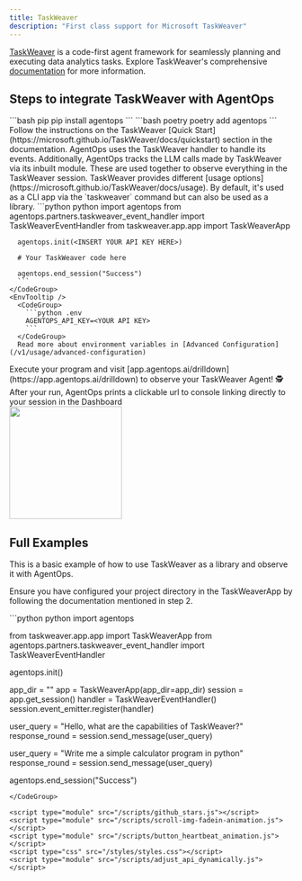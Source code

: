 ```yaml
---
title: TaskWeaver
description: "First class support for Microsoft TaskWeaver"
---
```



[TaskWeaver](https://microsoft.github.io/TaskWeaver/) is a code-first agent framework for seamlessly planning and executing data analytics tasks. Explore TaskWeaver's comprehensive [documentation](https://microsoft.github.io/TaskWeaver/docs/overview) for more information.

## Steps to integrate TaskWeaver with AgentOps

<Steps>
  <Step title="Install the AgentOps SDK">
    <CodeGroup>
      ```bash pip 
      pip install agentops
      ```
      ```bash poetry
      poetry add agentops
      ```
    </CodeGroup>
  </Step>
  <Step title="Install TaskWeaver and configure your project directory">
    Follow the instructions on the TaskWeaver [Quick Start](https://microsoft.github.io/TaskWeaver/docs/quickstart) section in the documentation.
  </Step>
  <Step title="Import the TaskWeaver handler from AgentOps and initialize the AgentOps client">
    AgentOps uses the TaskWeaver handler to handle its events. Additionally, AgentOps tracks the LLM calls made by TaskWeaver via its inbuilt module. These are used together to observe everything in the TaskWeaver session.
    <Note>
      TaskWeaver provides different [usage options](https://microsoft.github.io/TaskWeaver/docs/usage). By default, it's used as a CLI app via the `taskweaver` command but can also be used as a library.
    </Note>
    <CodeGroup>
      ```python python
      import agentops
      from agentops.partners.taskweaver_event_handler import TaskWeaverEventHandler
      from taskweaver.app.app import TaskWeaverApp
      
      agentops.init(<INSERT YOUR API KEY HERE>)

      # Your TaskWeaver code here

      agentops.end_session("Success")
      ```
    </CodeGroup>
    <EnvTooltip />
      <CodeGroup>
        ```python .env
        AGENTOPS_API_KEY=<YOUR API KEY>
        ```
      </CodeGroup>
      Read more about environment variables in [Advanced Configuration](/v1/usage/advanced-configuration)
  </Step>
  <Step title="Run your Agent">
    Execute your program and visit [app.agentops.ai/drilldown](https://app.agentops.ai/drilldown) to observe your TaskWeaver Agent! 🕵️
    <Tip>
      After your run, AgentOps prints a clickable url to console linking directly to your session in the Dashboard
    </Tip>
    <div/>
    <Frame type="glass" caption="Clickable link to session">
      <img height="200" src="https://github.com/AgentOps-AI/agentops/blob/main/docs/images/external/microsoft/taskweaver_session.png?raw=true" />
    </Frame>
  </Step>
</Steps>

## Full Examples

This is a basic example of how to use TaskWeaver as a library and observe it with AgentOps.

Ensure you have configured your project directory in the TaskWeaverApp by following the documentation mentioned in step 2.

<CodeGroup>
```python python
import agentops

from taskweaver.app.app import TaskWeaverApp
from agentops.partners.taskweaver_event_handler import TaskWeaverEventHandler

agentops.init(<INSERT YOUR API KEY HERE>)

app_dir = "<path to your configured project directory>"
app = TaskWeaverApp(app_dir=app_dir)
session = app.get_session()
handler = TaskWeaverEventHandler()
session.event_emitter.register(handler)

user_query = "Hello, what are the capabilities of TaskWeaver?"
response_round = session.send_message(user_query)

user_query = "Write me a simple calculator program in python"
response_round = session.send_message(user_query)

agentops.end_session("Success")
```
</CodeGroup>

<script type="module" src="/scripts/github_stars.js"></script>
<script type="module" src="/scripts/scroll-img-fadein-animation.js"></script>
<script type="module" src="/scripts/button_heartbeat_animation.js"></script>
<script type="css" src="/styles/styles.css"></script>
<script type="module" src="/scripts/adjust_api_dynamically.js"></script>
